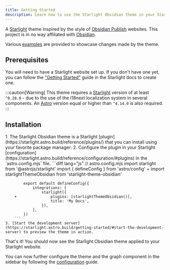 ```yaml
---
title: Getting Started
description: Learn how to use the Starlight Obsidian theme in your Starlight site.
---
```


A [Starlight](https://starlight.astro.build) theme inspired by the style of [Obsidian Publish](https://obsidian.md/publish) websites.
This project is in no way affiliated with [Obsidian](https://obsidian.md/).

Various [examples](/starlight-theme-obsidian/examples/asides/) are provided to showcase changes made by the theme.

## Prerequisites

You will need to have a Starlight website set up.
If you don't have one yet, you can follow the ["Getting Started"](https://starlight.astro.build/getting-started) guide in the Starlight docs to create one.

:::caution[Warning]
This theme requires a [Starlight](https://starlight.astro.build) version of at least `^0.28.0` - due to the use of the i18next localization system
in several components. An [Astro](https://astro.build) version equal or higher than `^4.14.0` is also required.
:::

## Installation


<Steps>
    1. The Starlight Obsidian theme is a Starlight [plugin](https://starlight.astro.build/reference/plugins/) that you can install using your favorite package manager:
        <PackageManagers pkg="starlight-theme-obsidian" />
    2. Configure the plugin in your Starlight [configuration](https://starlight.astro.build/reference/configuration/#plugins) in the `astro.config.mjs` file.
        ```diff lang="js"
            // astro.config.mjs
            import starlight from '@astrojs/starlight'
            import { defineConfig } from 'astro/config'
        +   import starlightThemeObsidian from 'starlight-theme-obsidian'

            export default defineConfig({
                integrations: [
                    starlight({
        +               plugins: [starlightThemeObsidian()],
                        title: 'My Docs',
                    }),
                ],
            })
        ```
    3. [Start the development server](https://starlight.astro.build/getting-started/#start-the-development-server) to preview the theme in action.
</Steps>

That's it! You should now see the Starlight Obsidian theme applied to your Starlight website.

You can now further configure the theme and the graph component in the sidebar by following the [configuration](/starlight-theme-obsidian/configuration/graph/) guide.
